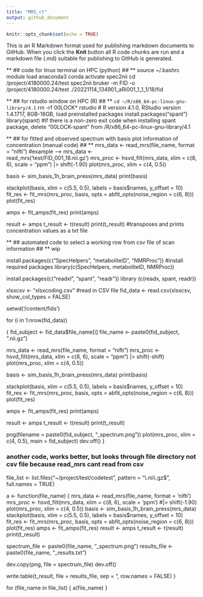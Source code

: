 ```yaml
---
title: "MRS_ct"
output: github_document
---
```


```r
knitr::opts_chunk$set(echo = TRUE)
```
This is an R Markdown format used for publishing markdown documents to GitHub. When you click the **Knit** button all R code chunks are run and a markdown file (.md) suitable for publishing to GitHub is generated.

** ## code for linux terminal on HPC (python) ## **
source ~/.bashrc
module load anaconda3
conda activate spec2nii
cd /project/4180000.24/test
spec2nii bruker -m FID -o /project/4180000.24/test ./20221114_134901_aRi001_1_1_1/18/fid

** ## for rstudio window on HPC (R) ## **
`cd ~/R/x86_64-pc-linux-gnu-library/4.1`
rm -rf 00LOCK*
rstudio # R version 4.1.0, RStudio version 1.4.1717, 8GB-16GB, load preinstalled packages 
install.packages(“spant”)
library(spant)
#if there is a non-zero exit code when installing spant package, delete "00LOCK-spant" from /R/x86_64-pc-linux-gnu-library/4.1


** ## for fitted and observed spectrum with basis plot information of concentration (manual code) ## **
  mrs_data <- read_mrs(file_name, format = "nifti") #example --> mrs_data <-     
  read_mrs('test/FID_001_18.nii.gz')
  mrs_proc <- hsvd_filt(mrs_data, xlim = c(8, 6), scale = "ppm") |> shift(-1.90)
  plot(mrs_proc, xlim = c(4, 0.5))

  basis <- sim_basis_1h_brain_press(mrs_data)
  print(basis)

  stackplot(basis, xlim = c(5.5, 0.5), labels = basis$names, y_offset = 10)
  fit_res <- fit_mrs(mrs_proc, basis, opts = abfit_opts(noise_region = c(6, 8)))
  plot(fit_res)

  amps <- fit_amps(fit_res)
  print(amps)

  result <- amps
  t_result <- t(result)
  print(t_result) #transposes and prints concentration values as a txt file 

** ## automated code to select a working row from csv file of scan information ## ** wip

install.packages(c("SpecHelpers", "metaboliteID", "NMRProc")) #install required packages 
library(c(SpecHelpers, metaboliteID, NMRProc))

install.packages(c("readxl", "spant", "readr"))
library (c(readx, spant, readr))

xlsxcsv <- "xlsxcoding.csv"  #read in CSV file
fid_data <- read.csv(xlsxcsv, show_col_types = FALSE)

setwd('/content/fids')

for (i in 1:nrow(fid_data))

 {
  fid_subject <- fid_data$file_name[i]
  file_name <- paste0(fid_subject, ".nii.gz")

  mrs_data <- read_mrs(file_name, format = "nifti")
  mrs_proc <- hsvd_filt(mrs_data, xlim = c(8, 6), scale = "ppm") |> shift(-shift)
  plot(mrs_proc, xlim = c(4, 0.5))

  basis <- sim_basis_1h_brain_press(mrs_data)
  print(basis)

  stackplot(basis, xlim = c(5.5, 0.5), labels = basis$names, y_offset = 10)
  fit_res <- fit_mrs(mrs_proc, basis, opts = abfit_opts(noise_region = c(6, 8)))
  plot(fit_res)

  amps <- fit_amps(fit_res)
  print(amps)

  result <- amps
  t_result <- t(result)
  print(t_result)

  png(filename = paste0(fid_subject, "_spectrum.png"))
  plot(mrs_proc, xlim = c(4, 0.5), main = fid_subject)
  dev.off()
}


### another code, works better, but looks through file directory not csv file because read_mrs cant read from csv

file_list <- list.files("~/project/test/codetest", pattern = "\\.nii\\.gz$", full.names = TRUE)

a <- function(file_name) {
  mrs_data <- read_mrs(file_name, format = 'nifti')
  mrs_proc <- hsvd_filt(mrs_data, xlim = c(8, 6), scale = 'ppm') #|> shift(-1.90)
  plot(mrs_proc, xlim = c(4, 0.5))
  basis <- sim_basis_1h_brain_press(mrs_data)
  stackplot(basis, xlim = c(5.5, 0.5), labels = basis$names, y_offset = 10)
  fit_res <- fit_mrs(mrs_proc, basis, opts = abfit_opts(noise_region = c(6, 8)))
  plot(fit_res)
  amps <- fit_amps(fit_res)
  result <- amps
  t_result <- t(result)
  print(t_result)
  
  spectrum_file <- paste0(file_name, "_spectrum.png")
  results_file <- paste0(file_name, "_results.txt")
  
  dev.copy(png, file = spectrum_file)
  dev.off()
  
  write.table(t_result, file = results_file, sep = "\t", row.names = FALSE)
}

for (file_name in file_list) {
  a(file_name)
}

